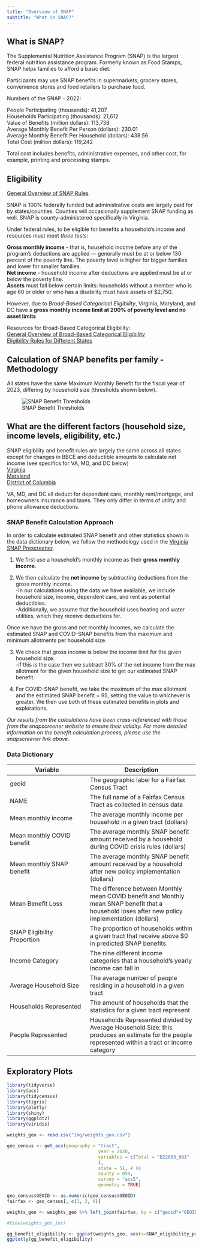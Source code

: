 ```yaml
---
title: "Overview of SNAP"
subtitle: "What is SNAP?"
---
```

## What is SNAP?

The Supplemental Nutrition Assistance Program (SNAP) is the largest federal nutrition assistance program.  Formerly known as Food Stamps, SNAP helps families to afford a basic diet. 

Participants may use SNAP benefits in supermarkets, grocery stores, convenience stores and food retailers to purchase food.

Numbers of the SNAP - 2022:

People Participating (thousands):	41,207  
Households Participating (thousands):	21,612  
Value of Benefits (million dollars):	113,738  
Average Monthly Benefit Per Person (dollars):	230.01  
Average Monthly Benefit Per Household (dollars):	438.56  
Total Cost (million dollars):	119,242  


Total cost includes benefits, administrative expenses, and other cost, for example, printing and processing stamps. 


## Eligibility

[General Overview of SNAP Rules](https://www.cbpp.org/research/food-assistance/a-quick-guide-to-snap-eligibility-and-benefits)

SNAP is 100% federally funded but administrative costs are largely paid for by states/counties. Counties will occasionally supplement SNAP funding as well. SNAP is county-administered specifically in Virginia.

Under federal rules, to be eligible for benefits a household’s income and resources must meet *three tests*:  


**Gross monthly income** - that is, household income before any of the program’s deductions are applied — generally must be at or below 130 percent of the poverty line. The poverty level is higher for bigger families and lower for smaller families.  
**Net income** - household income after deductions are applied must be at or below the poverty line.  
**Assets** must fall below certain limits: households without a member who is age 60 or older or who has a disability must have assets of $2,750.  

However, due to *Broad-Based Categorical Eligibility*, Virginia, Maryland, and DC have a **gross monthly income limit at 200% of poverty level and no asset limits**

Resources for Broad-Based Categorical Eligibility:  
[General Overview of Broad-Based Categorical Eligibility](https://www.cbpp.org/research/food-assistance/snaps-broad-based-categorical-eligibility-supports-working-families-and)  
[Eligibility Rules for Different States](https://www.fns.usda.gov/snap/broad-based-categorical-eligibility)  


## Calculation of SNAP benefits per family - Methodology


All states have the same Maximum Monthly Benefit for the fiscal year of 2023, differing by household size (thresholds shown below).

![SNAP Benefit Thresholds](img/SNAP_Benefits_Table.png)

## What are the different factors (household size, income levels, eligibility, etc.)

SNAP eligibility and benefit rules are largely the same across all states except for changes in BBCE and deductible amounts to calculate net income (see specifics for VA, MD, and DC below)   
[Virginia](https://www.snapscreener.com/guides/virginia)  
[Maryland](https://www.snapscreener.com/guides/maryland)  
[District of Columbia](https://www.snapscreener.com/guides/district-of-columbia)  

VA, MD, and DC  all deduct for dependent care, monthly rent/mortgage, and homeowners insurance and taxes. They only differ in terms of utility and phone allowance deductions.   

### SNAP Benefit Calculation Approach

In order to calculate estimated SNAP benefit and other statistics shown in the data dictionary below, we follow the methodology used in the [Virginia SNAP Prescreener](https://www.snapscreener.com/screener?state=VA).  

1. We first use a household's monthly income as their **gross monthly income**. 

2. We then calculate the **net income** by subtracting deductions from the gross monthly income.  
  -In our calculations using the data we have available, we include household size, income, dependent care, and rent as potential deductibles.  
  -Additionally, we assume that the household uses heating and water utilities, which they receive deductions for.

Once we have the gross and net monthly incomes, we calculate the estimated SNAP and COVID-SNAP benefits from the maximum and minimum allotments per household size.

3. We check that gross income is below the income limit for the given household size.  
  -if this is the case then we subtract 30% of the net income from the max allotment for the given household size to get our estimated SNAP benefit.  

4. For COVID-SNAP benefit, we take the maximum of the max allotment and the estimated SNAP benefit + 95, setting the value to whichever is greater. We then use both of these estimated benefits in plots and explorations. 

*Our results from the calculations have been cross-referenced with those from the snapscreener website to ensure their validity. For more detailed information on the benefit calculation process, please use the snapscreener link above.*   

### Data Dictionary

| Variable | Description |
| -------- | ----------- |
| geoid | The geographic label for a Fairfax Census Tract |
| NAME | The full name of a Fairfax Census Tract as collected in census data |
| Mean monthly income | The average monthly income per household in a given tract (dollars) |
| Mean monthly COVID benefit | The average monthly SNAP benefit amount received by a household during COVID crisis rules (dollars) |
| Mean monthly SNAP benefit | The average monthly SNAP benefit amount received by a household after new policy implementation (dollars) |
| Mean Benefit Loss | The difference between Monthly mean COVID benefit and Monthly mean SNAP benefit that a household loses after new policy implementation (dollars) |
| SNAP Eligibility Proportion | The proportion of households within a given tract that receive above $0 in predicted SNAP benefits |
| Income Category | The nine different income categories that a household's yearly income can fall in |
| Average Household Size | The average number of people residing in a household in a given tract |
| Households Represented | The amount of households that the statistics for a given tract represent |
| People Represented | Households Represented divided by Average Household Size: this produces an estimate for the people represented within a tract or income category |


## Exploratory Plots

```r
library(tidyverse)
library(acs)
library(tidycensus)
library(tigris)
library(plotly)
library(shiny)
library(ggplot2)
library(viridis)

weights_geo <- read.csv("img/weights_geo.csv")

geo_census <- get_acs(geography = "tract",
                                  year = 2020,
                                  variables = c(Total = "B22003_001"
                                  ),
                                  state = 51, # VA
                                  county = 059,
                                  survey = "acs5",
                                  geometry = TRUE)

geo_census$GEOID <- as.numeric(geo_census$GEOID)
fairfax <- geo_census[, c(1, 2, 6)]

weights_geo <- weights_geo %>% left_join(fairfax, by = c("geoid"="GEOID"))

#View(weights_geo_inc)
```

```r
gg_benefit_eligibility <- ggplot(weights_geo, aes(x=SNAP_eligibility_proportion, y=monthly_mean_SNAP_benefit, label = NAME, label2 = households_represented, label3 = average_hh_size)) + geom_point(color="#232D4B") + labs(title = "SNAP Eligibility Proportion vs Monthly Mean SNAP Benefit", y = "Monthly Mean SNAP Benefit", x = "SNAP Eligibility Proportion")
ggplotly(gg_benefit_eligibility)
```